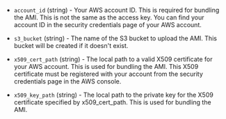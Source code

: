 <!-- Code generated from the comments of the Config struct in builder/instance/builder.go; DO NOT EDIT MANUALLY -->

- `account_id` (string) - Your AWS account ID. This is required for bundling the AMI. This is not
  the same as the access key. You can find your account ID in the security
  credentials page of your AWS account.

- `s3_bucket` (string) - The name of the S3 bucket to upload the AMI. This bucket will be created
  if it doesn't exist.

- `x509_cert_path` (string) - The local path to a valid X509 certificate for your AWS account. This is
  used for bundling the AMI. This X509 certificate must be registered with
  your account from the security credentials page in the AWS console.

- `x509_key_path` (string) - The local path to the private key for the X509 certificate specified by
  x509_cert_path. This is used for bundling the AMI.

<!-- End of code generated from the comments of the Config struct in builder/instance/builder.go; -->
